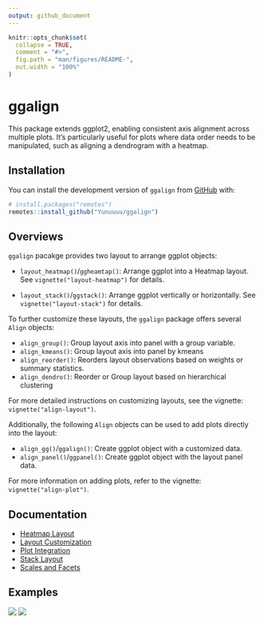 ```yaml
---
output: github_document
---
```


<!-- README.md is generated from README.Rmd. Please edit that file -->

```r
knitr::opts_chunk$set(
  collapse = TRUE,
  comment = "#>",
  fig.path = "man/figures/README-",
  out.width = "100%"
)
```

# ggalign
This package extends ggplot2, enabling consistent axis alignment across multiple
plots. It's particularly useful for plots where data order needs to be
manipulated, such as aligning a dendrogram with a heatmap.

## Installation

You can install the development version of `ggalign` from [GitHub](https://github.com/) with:

```r
# install.packages("remotes")
remotes::install_github("Yunuuuu/ggalign")
```

## Overviews
`ggalign` pacakge provides two layout to arrange ggplot objects:

  - `layout_heatmap()`/`ggheamtap()`: Arrange ggplot into a Heatmap layout. See
  `vignette("layout-heatmap")` for details.

  - `layout_stack()`/`ggstack()`: Arrange ggplot vertically or horizontally. See
  `vignette("layout-stack")` for details.

To further customize these layouts, the `ggalign` package offers several `Align`
objects: 

  - `align_group()`: Group layout axis into panel with a group variable.
  - `align_kmeans()`: Group layout axis into panel by kmeans
  - `align_reorder()`: Reorders layout observations based on weights or summary
  statistics. 
  - `align_dendro()`: Reorder or Group layout based on hierarchical clustering

For more detailed instructions on customizing layouts, see the vignette:
`vignette("align-layout")`. 

Additionally, the following `Align` objects can be used to add plots directly
into the layout: 

  - `align_gg()`/`ggalign()`: Create ggplot object with a customized data.
  - `align_panel()`/`ggpanel()`: Create ggplot object with the layout panel
    data.

For more information on adding plots, refer to the vignette:
`vignette("align-plot")`.

## Documentation

- [Heatmap Layout](https://yunuuuu.github.io/ggalign/articles/layout-heatmap.html)
- [Layout Customization](https://yunuuuu.github.io/ggalign/articles/align-layout.html)
- [Plot Integration](https://yunuuuu.github.io/ggalign/articles/align-plot.html)
- [Stack Layout](https://yunuuuu.github.io/ggalign/articles/layout-stack.html)
- [Scales and Facets](https://yunuuuu.github.io/ggalign/articles/scales-and-facets.html)

## Examples
![](https://yunuuuu.github.io/ggalign/articles/more-examples_files/figure-html/unnamed-chunk-3-1.png)
![](https://yunuuuu.github.io/ggalign/articles/more-examples_files/figure-html/unnamed-chunk-2-1.png)
